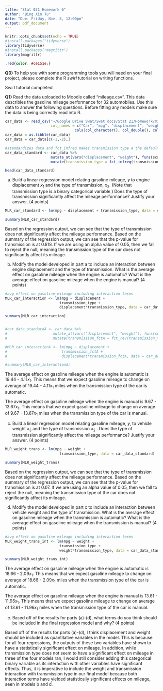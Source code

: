 ```yaml
---
title: "Stat 021 Homework 6"
author: "Bing Xin Tu"
date: "Due: Friday, Nov. 8, 12:00pm"
output: pdf_document
---
```



```r
knitr::opts_chunk$set(echo = TRUE)
#install.packages("tidyverse")
library(tidyverse) 
#install.packages("magrittr")
library(magrittr)
```


```css
.red{color: #ce151e;}
```


**Q0)** To help you with some programming tools you will need on your final project, please complete the R *swirl* tutorial on writing functions. 

Swirl tutorial completed. 


**Q1)** Read the data uploaded to Moodle called "mileage.csv". This data describles the gasoline mileage performance for $32$ automobiles. Use this data to answer the following questions. Before fitting any models make sure the data is being correctly read into R. 

```r

car_data <- read_csv("~/Google Drive Swat/Swat docs/Stat 21/Homework/mileage.csv",
                     col_names = c("Car", "mpg", "displacement", "weight", "transmission_type"),
                                cols(col_character(), col_double(), col_double(), col_double(), col_factor()))
car_data = as.tibble(car_data)
car_data = car_data[c(-1,-2),]

#standardizes data and fct_infreq makes transmission type A the default
car_data_standard <- car_data %>% 
                     mutate_at(vars("displacement", "weight"), funs(scale)) %>%
                     mutate(transmission_type = fct_infreq(transmission_type)) 

head(car_data_standard)

```

a) Build a linear regression model relating gasoline mileage, $y$  to engine displacement $x_1$  and the type of transmission, $x_2$. (Note that transmission type is a binary categorical variable.) Does the type of transmission significantly affect the mileage performance? Justify your answer. (4 points)  

```r
        
MLR_car_standard <- lm(mpg ~ displacement + transmission_type, data = car_data_standard)

summary(MLR_car_standard)

```
Based on the regression output, we can see that the type of transmission does not significantly affect the mileage performance. Based on the summary of the regression output, we can see that the p-value for transmission is at 0.818. If we are using an alpha value of 0.05, then we fall to reject the null, meaning the transmission type of the car does not significantly affect its mileage.


b) Modify the model developed in part a to include an interaction between engine displacement and the type of transmission. What is the average effect on gasoline mileage when the engine is automatic? What is the average effect on gasoline mileage when the engine is manual? (4 points)

```r

#avg effect on gasoline mileage including interaction terms
MLR_car_interaction <- lm(mpg ~ displacement +
                         transmission_type +
                         displacement*transmission_type, data = car_data_standard)

summary(MLR_car_interaction)


#car_data_standardA <- car_data %>% 
#                     mutate_at(vars("displacement", "weight"), funs(scale)) %>%
#                     mutate(transmission_fctA = fct_rev(transmission_type)) 

#MLR_car_interactionA <- lm(mpg ~ displacement +
#                         transmission_fctA +
#                         displacement*transmission_fctA, data = car_data_standardA)

#summary(MLR_car_interactionA)

```
The average effect on gasoline mileage when the engine is automatic is 19.44 - 4.11$x_1$. This means that we expect gasoline mileage to change on average of 19.44 - 4.11$x_1$ miles when the transmission type of the car is automatic.

The average effect on gasoline mileage when the engine is manual is 9.67 - 13.67$x_1$. This means that we expect gasoline mileage  to change on average of 9.67 - 13.67$x_1$ miles when the transmission type of the car is manual. 


c) Build a linear regression model relating gasoline mileage, $y$, to vehicle weight $x_3$  and the type of transmission $x_2$ . Does the type of transmission significantly affect the mileage performance? Justify your answer. (4 points)

```r
        
MLR_weight_trans <- lm(mpg ~ weight +
                         transmission_type, data = car_data_standard)

summary(MLR_weight_trans)

```
Based on the regression output, we can see that the type of transmission does not significantly affect the mileage performance. Based on the summary of the regression output, we can see that the p-value for transmission is at 0.07. If we are using an alpha value of 0.05, then we fall to reject the null, meaning the transmission type of the car does not significantly affect its mileage.


d) Modify the model developed in part c to include an interaction between vehicle weight and the type of transmission. What is the average effect on gasoline mileage when the transmission is automatic? What is the average effect on gasoline mileage when the transmission is manual? (4 points)

```r

#avg effect on gasoline mileage including interaction terms 
MLR_weight_trans_int <- lm(mpg ~ weight +
                         transmission_type +
                         weight*transmission_type, data = car_data_standard)

summary(MLR_weight_trans_int)

```
The average effect on gasoline mileage when the engine is automatic is 18.66 - 2.09$x_1$. This means that we expect gasoline mileage to change on average of 18.66 - 2.09$x_1$ miles when the transmission type of the car is automatic.

The average effect on gasoline mileage when the engine is manual is 13.61 - 11.96$x_1$. This means that we expect gasoline mileage  to change on average of 13.61 - 11.96$x_1$ miles when the transmission type of the car is manual.


e) Based off of the results for parts (a)-(d), what terms do you think should be included in the final regression model and why? (4 points)

Based off of the results for parts (a)-(d), I think displacement and weight should be included as quantitative variables in the model. This is because for all four regressions, the outputs of these two variables have shown to have a statistically significant effect on mileage. In addition, while transmission type does not seem to have a significant effect on mileage in three of the four models ran, I would still consider adding this categorical binary variable as its interaction with other variables have significant effects. Thus, it is imperative to include the weight and transmission interaction with transmission type in our final model because both interaction terms have yielded statistically significant effects on mileage, seen in models b and d. 



